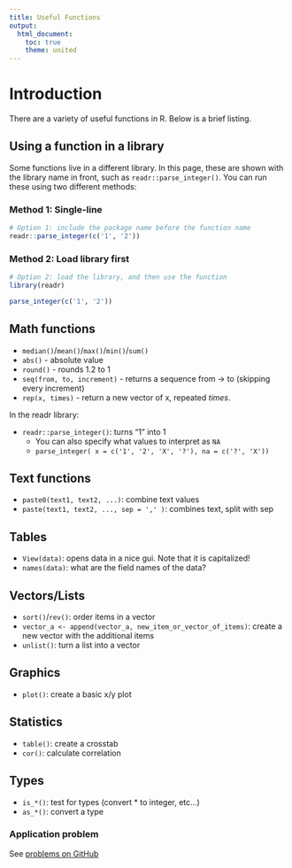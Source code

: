 ```yaml
---
title: Useful Functions
output: 
  html_document:
    toc: true
    theme: united
---
```


# Introduction

There are a variety of useful functions in R. Below is a brief listing. 

## Using a function in a library

Some functions live in a different library. In this page, these  are shown with the library name in front, such as `readr::parse_integer()`. 
You can run these using two different methods:

### Method 1: Single-line

```r

# Option 1: include the package name before the function name
readr::parse_integer(c('1', '2'))
```

### Method 2: Load library first

``` r
# Option 2: load the library, and then use the function
library(readr)

parse_integer(c('1', '2'))
```

## Math functions

- `median()`/`mean()`/`max()`/`min()`/`sum()`
- `abs()` - absolute value
- `round()` - rounds 1.2 to 1
- `seq(from, to, increment)` - returns a sequence from -> to (skipping every increment)
- `rep(x, times)` - return a new vector of x, repeated *times*. 

In the readr library:

- `readr::parse_integer()`: turns "1" into 1
  - You can also specify what values to interpret as `NA`
  - `parse_integer( x = c('1', '2', 'X', '?'), na = c('?', 'X'))`


## Text functions

- `paste0(text1, text2, ...)`: combine text values
- `paste(text1, text2, ..., sep = ',' )`: combines text, split with sep

## Tables

- `View(data)`: opens data in a nice gui. Note that it is capitalized!
- `names(data)`: what are the field names of the data?

## Vectors/Lists

- `sort()`/`rev()`: order items in a vector 
- `vector_a <- append(vector_a, new_item_or_vector_of_items)`: create a new vector with the additional items
- `unlist()`: turn a list into a vector

## Graphics

- `plot()`: create a basic x/y plot

## Statistics

- `table()`: create a crosstab
- `cor()`: calculate correlation

## Types

- `is_*()`: test for types (convert * to integer, etc...)
- `as_*()`: convert a type



### Application problem

See [problems on GitHub](https://github.com/profgarrett/course_eda_problems/tree/main/r33-syntax-functions2)
